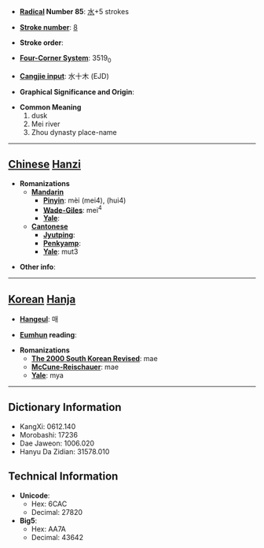 * '''[[Wiktionary:Chinese radical index| Radical]] Number 85''': [[Wiktionary:Chinese radical index 水|水]]+5 strokes

* '''[[Wiktionary:Chinese total strokes index|Stroke number]]''': [[Wiktionary:Chinese total strokes index 8|8]]

* '''Stroke order''': 

* '''[[Wiktionary:Chinese four corner index|Four-Corner System]]''': 3519<sub>0</sub>

* '''[[Wiktionary:Chinese Cangjie index|Cangjie input]]''': 水十木 (EJD)

* '''Graphical Significance and Origin''': 

* '''Common Meaning'''
*#dusk
*# Mei river
*# Zhou dynasty place-name


----

== [[Chinese]] [[Hanzi]] ==

* '''Romanizations'''
** '''[[Mandarin]]'''
*** '''[[Pinyin]]''': mèi (mei4), (hui4)
*** '''[[Wade-Giles]]''': mei<sup>4</sup>
*** '''[[Yale]]''': 
** '''[[Cantonese]]'''
*** '''[[Jyutping]]''':
*** '''[[Penkyamp]]''': 
*** '''[[Yale]]''': mut3

* '''Other info''': 

----

== [[Korean]] [[Hanja]] ==

* '''[[Hangeul]]''': 매

* '''[[Eumhun]] reading''': 

* '''Romanizations'''
** '''[[The 2000 South Korean Revised Romanization|The 2000 South Korean Revised]]''': mae
** '''[[McCune-Reischauer]]''': mae
** '''[[Yale]]''': mya

----

== Dictionary Information ==

* KangXi: 0612.140
* Morobashi: 17236
* Dae Jaweon: 1006.020
* Hanyu Da Zidian: 31578.010

== Technical Information ==

* '''Unicode''':
** Hex: 6CAC
** Decimal: 27820
* '''Big5''':
** Hex: AA7A
** Decimal: 43642